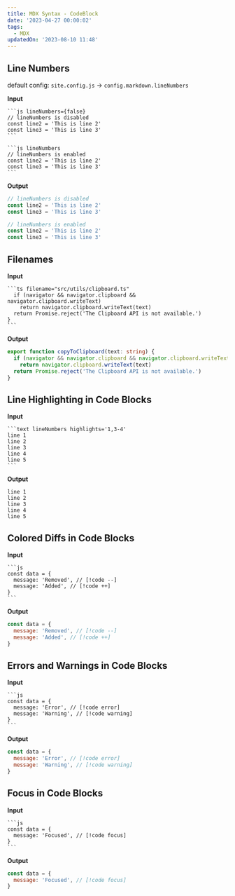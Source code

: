 ```yaml
---
title: MDX Syntax - CodeBlock
date: '2023-04-27 00:00:02'
tags:
  - MDX
updatedOn: '2023-08-10 11:48'
---
```


## Line Numbers

default config: `site.config.js` -> `config.markdown.lineNumbers`

**Input**

````mdx
```js lineNumbers={false}
// lineNumbers is disabled
const line2 = 'This is line 2'
const line3 = 'This is line 3'
```
````

````mdx
```js lineNumbers
// lineNumbers is enabled
const line2 = 'This is line 2'
const line3 = 'This is line 3'
```
````

**Output**

```js lineNumbers={false}
// lineNumbers is disabled
const line2 = 'This is line 2'
const line3 = 'This is line 3'
```

```js lineNumbers
// lineNumbers is enabled
const line2 = 'This is line 2'
const line3 = 'This is line 3'
```

## Filenames

**Input**

````mdx
```ts filename="src/utils/clipboard.ts"
  if (navigator && navigator.clipboard && navigator.clipboard.writeText)
    return navigator.clipboard.writeText(text)
  return Promise.reject('The Clipboard API is not available.')
}
```
````
**Output**

```ts filename="src/utils/clipboard.ts"
export function copyToClipboard(text: string) {
  if (navigator && navigator.clipboard && navigator.clipboard.writeText)
    return navigator.clipboard.writeText(text)
  return Promise.reject('The Clipboard API is not available.')
}
```

## Line Highlighting in Code Blocks

**Input**

````mdx
```text lineNumbers highlights='1,3-4'
line 1
line 2
line 3
line 4
line 5
```
````

**Output**

```text lineNumbers highlights='1,3-4'
line 1
line 2
line 3
line 4
line 5
```

## Colored Diffs in Code Blocks

**Input**

````mdx raw
```js
const data = {
  message: 'Removed', // [!code --]
  message: 'Added', // [!code ++]
}
```
````

**Output**

```js
const data = {
  message: 'Removed', // [!code --]
  message: 'Added', // [!code ++]
}
```

## Errors and Warnings in Code Blocks

**Input**

````mdx raw
```js
const data = {
  message: 'Error', // [!code error]
  message: 'Warning', // [!code warning]
}
```
````

**Output**

```js
const data = {
  message: 'Error', // [!code error]
  message: 'Warning', // [!code warning]
}
```

## Focus in Code Blocks

**Input**

````mdx raw
```js
const data = {
  message: 'Focused', // [!code focus]
}
```
````

**Output**

```js
const data = {
  message: 'Focused', // [!code focus]
}
```
